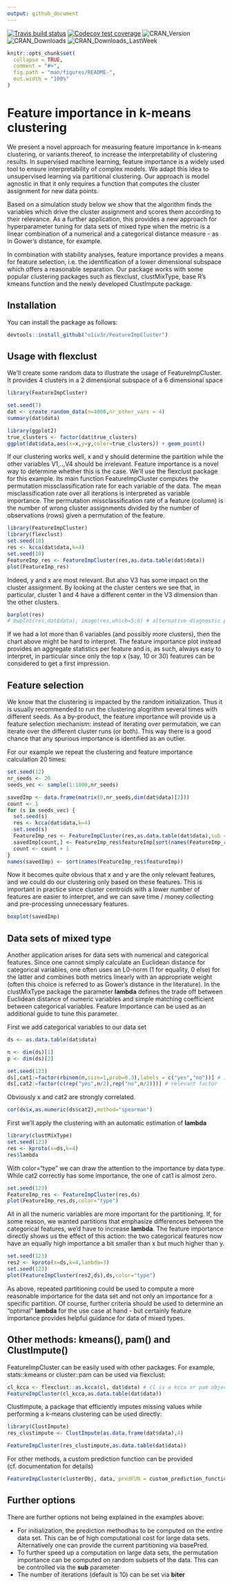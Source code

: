 ```yaml
---
output: github_document
---
```


<!-- README.md is generated from README.Rmd. Please edit that file -->

<!-- badges: start -->
[![Travis build status](https://travis-ci.com/o1iv3r/FeatureImpCluster.svg?branch=master)](https://travis-ci.com/o1iv3r/FeatureImpCluster)
[![Codecov test coverage](https://codecov.io/gh/o1iv3r/FeatureImpCluster/branch/master/graph/badge.svg)](https://app.codecov.io/gh/o1iv3r/FeatureImpCluster?branch=master)
![CRAN_Version](https://www.r-pkg.org/badges/version-last-release/FeatureImpCluster)
![CRAN_Downloads](https://cranlogs.r-pkg.org/badges/grand-total/FeatureImpCluster)
![CRAN_Downloads_LastWeek](https://cranlogs.r-pkg.org/badges/last-week/FeatureImpCluster)
<!-- badges: end -->


```r
knitr::opts_chunk$set(
  collapse = TRUE,
  comment = "#>",
  fig.path = "man/figures/README-",
  out.width = "100%"
)
```

# Feature importance in k-means clustering 

We present a novel approach for measuring feature importance in k-means clustering, or variants thereof, to increase the interpretability of clustering results. In supervised machine learning, feature importance is a widely used tool to ensure interpretability of complex models. We adapt this idea to unsupervised learning via partitional clustering. Our approach is model agnostic in that it only requires a function that computes the cluster assignment for new data points. 

Based on a simulation study below we show that the algorithm finds the variables which drive the cluster assignment and scores them according to their relevance. As a further application, this provides a new approach for hyperparameter tuning for data sets of mixed type when the metric is a linear combination of a numerical and a categorical distance measure - as in Gower's distance, for example. 

In combination with stability analyses, feature importance provides a means for feature selection, i.e. the identification of a lower dimensional subspace which offers a reasonable separation. Our package works with some popular clustering packages such as flexclust, clustMixType, base R's kmeans function and the newly developed ClustImpute package.

 
## Installation

You can install the package as follows:

``` r
devtools::install_github("o1iv3r/FeatureImpCluster")
```

## Usage with flexclust

We'll create some random data to illustrate the usage of FeatureImpCluster. It provides 4 clusters in a 2 dimensional subspace of a 6 dimensional space

```r
library(FeatureImpCluster)

set.seed(7)
dat <- create_random_data(n=4000,nr_other_vars = 4)
summary(dat$data)
```


```r
library(ggplot2)
true_clusters <- factor(dat$true_clusters)
ggplot(dat$data,aes(x=x,y=y,color=true_clusters)) + geom_point()
```

If our clustering works well, x and y should determine the partition while the other variables V1,..,V4 should be irrelevant. Feature importance is a novel way to determine whether this is the case. We'll use the flexclust package for this example. Its main function FeatureImpCluster computes the permutation missclassification rate for each variable of the data. The mean misclassification rate over all iterations is interpreted as variable importance. The permutation missclassification rate of a feature (column) is the number of wrong cluster assignments divided by the number of observations (rows) given a permutation of the feature.

```r
library(FeatureImpCluster)
library(flexclust)
set.seed(10)
res <- kcca(dat$data,k=4)
set.seed(10)
FeatureImp_res <- FeatureImpCluster(res,as.data.table(dat$data))
plot(FeatureImp_res)
```

Indeed, y and x are most relevant. But also V3 has some impact on the cluster assignment. By looking at the cluster centers we see that, in particular, cluster 1 and 4 have a different center in the V3 dimension than the other clusters.

```r
barplot(res)
# bwplot(res,dat$data), image(res,which=5:6) # alternative diagnostic plots of flexclust
```

If we had a lot more than 6 variables (and possibly more clusters), then the chart above might be hard to interpret. The feature importance plot instead provides an aggregate statistics per feature and is, as such, always easy to interpret, in particular since only the top x (say, 10 or 30) features can be considered to get a first impression.


## Feature selection

We know that the clustering is impacted by the random initialization. Thus it is usually recommended to run the clustering alogrithm several times with different seeds. As a by-product, the feature importance will provide us a feature selection mechanism: instead of iterating over permutation, we can iterate over the different cluster runs (or both). This way there is a good chance that any spurious importance is identified as an outlier.

For our example we repeat the clustering and feature importance calculation 20 times:


```r
set.seed(12)
nr_seeds <- 20
seeds_vec <- sample(1:1000,nr_seeds)

savedImp <- data.frame(matrix(0,nr_seeds,dim(dat$data)[2]))
count <- 1
for (s in seeds_vec) {
  set.seed(s)
  res <- kcca(dat$data,k=4)
  set.seed(s)
  FeatureImp_res <- FeatureImpCluster(res,as.data.table(dat$data),sub = 1,biter = 1)
  savedImp[count,] <- FeatureImp_res$featureImp[sort(names(FeatureImp_res$featureImp))]
  count <- count + 1
}
names(savedImp) <- sort(names(FeatureImp_res$featureImp))
```

Now it becomes quite obvious that x and y are the only relevant features, and we could do our clustering only based on these features. This is important in practice since cluster centroids with a lower number of features are easier to interpret, and we can save time / money collecting and pre-processing unnecessary features.

```r
boxplot(savedImp)
```


## Data sets of mixed type

Another application arises for data sets with numerical and categorical features. Since one cannot simply calculate an Euclidean distance for categorical variables, one often uses an L0-norm (1 for equality, 0 else) for the latter and combines both metrics linearly with an appropriate weight (often this choice is referred to as Gower's distance in the literature). In the clustMixType package the parameter **lambda** defines the trade off between Euclidean distance of numeric variables and simple matching coefficient between categorical variables. Feature Importance can be used as an additional guide to tune this parameter.

First we add categorical variables to our data set

```r
ds <- as.data.table(dat$data)

n <- dim(ds)[1]
p <- dim(ds)[2]

set.seed(123)
ds[,cat1:=factor(rbinom(n,size=1,prob=0.3),labels = c("yes","no"))] # irrelevant factor
ds[,cat2:=factor(c(rep("yes",n/2),rep("no",n/2)))] # relevant factor
```

Obviously x and cat2 are strongly correlated.

```r
cor(ds$x,as.numeric(ds$cat2),method="spearman")
```

First we'll apply the clustering with an automatic estimation of **lambda**

```r
library(clustMixType)
set.seed(123)
res <- kproto(x=ds,k=4)
res$lambda
```

With color="type" we can draw the attention to the importance by data type. While cat2 correctly has some importance, the one of cat1 is almost zero.

```r
set.seed(123)
FeatureImp_res <- FeatureImpCluster(res,ds)
plot(FeatureImp_res,ds,color="type")
```

All in all the numeric variables are more important for the partitioning. If, for some reason, we wanted partitions that emphasize differences between the categorical features, we'd have to increase **lambda**. The feature importance directly shows us the effect of this action: the two categorical features now have an equally high importance  a bit smaller than x but much higher than y.

```r
set.seed(123)
res2 <- kproto(x=ds,k=4,lambda=3)
set.seed(123)
plot(FeatureImpCluster(res2,ds),ds,color="type")
```

As above, repeated partitioning could be used to compute a more reasonable importance for the data set and not only an importance for a specific partition. Of course, further criteria should be used to determine an "optimal" **lambda** for the use case at hand - but certainly feature importance provides helpful guidance for data of mixed types. 

## Other methods: kmeans(), pam() and ClustImpute() 

FeatureImpCluster can be easily used with other packages. For example, stats::kmeans or cluster::pam can be used via flexclust:

```r
cl_kcca <- flexclust::as.kcca(cl, dat$data) # cl is a kcca or pam object
FeatureImpCluster(cl_kcca,as.data.table(dat$data))
```

ClustImpute, a package that efficiently imputes missing values while performing a k-means clustering can be used directly:

```r
library(ClustImpute)
res_clustimpute <- ClustImpute(as.data.frame(dat$data),4)

FeatureImpCluster(res_clustimpute,as.data.table(dat$data))
```

For other methods, a custom prediction function can be provided (cf. documentation for details)

```r
FeatureImpCluster(clusterObj, data, predFUN = custom_prediction_function_for_clusterObj)
```

## Further options

There are further options not being explained in the examples above:

* For initialization, the prediction methodhas to be computed on the entire data set. This can be of high computational cost for large data sets. Alternatively one can provide the current partitioning via basePred.
* To further speed up a computation on large data sets, the permutation importance can be computed on random subsets of the data. This can be controlled via the **sub** parameter
* The number of iterations (default is 10) can be set via **biter**
